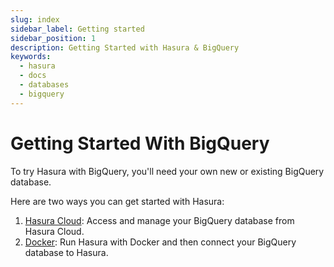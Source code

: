 ```yaml
---
slug: index
sidebar_label: Getting started
sidebar_position: 1
description: Getting Started with Hasura & BigQuery
keywords:
  - hasura
  - docs
  - databases
  - bigquery
---
```


# Getting Started With BigQuery

To try Hasura with BigQuery, you'll need your own new or existing BigQuery database.

Here are two ways you can get started with Hasura:

1.  [Hasura Cloud](/databases/bigquery/getting-started/cloud.mdx): Access and manage your BigQuery
database from Hasura Cloud.
2.  [Docker](/databases/bigquery/getting-started/docker.mdx): Run Hasura with Docker and then connect your BigQuery
database to Hasura.
